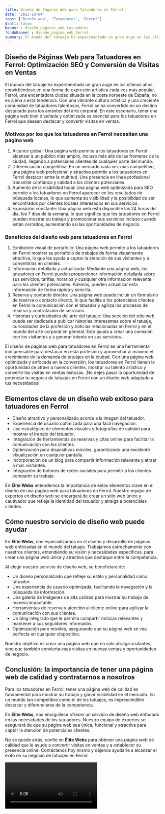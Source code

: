 ```yaml
---
title: Diseño de Páginas Web para Tatuadores en Ferrol
date: '2023-10-04'
tags: ['Diseño web', 'Tatuadores', 'Ferrol']
draft: false
banner : diseño_paginas_web_tatuadores
fondoBanner : diseño_pagina_web_ferrol
summary: El mundo del tatuaje ha experimentado un gran auge en los últimos años, convirtiéndose en una forma de expresión artística cada vez más popular. Ferrol, una encantadora ciudad situada en la costa noroeste de España, no es ajena a esta tendencia. Con una vibrante cultura artística y una creciente comunidad de tatuadores talentosos, Ferrol se ha convertido en un destino destacado para los amantes del arte corporal. En este escenario, tener una página web bien diseñada y optimizada es esencial para los tatuadores en Ferrol que desean destacar y convertir visitas en ventas.
---
```


## Diseño de Páginas Web para Tatuadores en Ferrol: Optimización SEO y Conversión de Visitas en Ventas

El mundo del tatuaje ha experimentado un gran auge en los últimos años, convirtiéndose en una forma de expresión artística cada vez más popular. Ferrol, una encantadora ciudad situada en la costa noroeste de España, no es ajena a esta tendencia. Con una vibrante cultura artística y una creciente comunidad de tatuadores talentosos, Ferrol se ha convertido en un destino destacado para los amantes del arte corporal. En este escenario, tener una página web bien diseñada y optimizada es esencial para los tatuadores en Ferrol que desean destacar y convertir visitas en ventas.

### Motivos por los que los tatuadores en Ferrol necesitan una página web
1. Alcance global: Una página web permite a los tatuadores en Ferrol alcanzar a un público más amplio, incluso más allá de las fronteras de la ciudad, llegando a potenciales clientes de cualquier parte del mundo.
2. Diferenciación competitiva: En un mercado cada vez más competitivo, una página web profesional y atractiva permite a los tatuadores en Ferrol destacar entre la multitud. Una presencia en línea profesional transmite confianza y calidad a los clientes potenciales.
3. Aumento de la visibilidad local: Una página web optimizada para SEO permite a los tatuadores en Ferrol aparecer en los resultados de búsqueda locales, lo que aumenta su visibilidad y la posibilidad de ser encontrados por clientes locales interesados en sus servicios.
4. Exposición constante: Una página web está disponible las 24 horas del día, los 7 días de la semana, lo que significa que los tatuadores en Ferrol pueden mostrar su trabajo y promocionar sus servicios incluso cuando están cerrados, aumentando así las oportunidades de negocio.

### Beneficios del diseño web para tatuadores en Ferrol
1. Exhibición visual de portafolio: Una página web permite a los tatuadores en Ferrol mostrar su portafolio de trabajos de forma visualmente atractiva, lo que les ayuda a captar la atención de sus visitantes y a convertirlos en clientes.
2. Información detallada y actualizada: Mediante una página web, los tatuadores en Ferrol pueden proporcionar información detallada sobre sus servicios, tarifas, horarios y cualquier otra información relevante para los clientes potenciales. Además, pueden actualizar esta información de forma rápida y sencilla.
3. Reserva y contacto directo: Una página web puede incluir un formulario de reserva o contacto directo, lo que facilita a los potenciales clientes en Ferrol la comunicación con el tatuador y agiliza los procesos de reserva y contratación de servicios.
4. Historias y curiosidades del arte del tatuaje: Una sección del sitio web puede ser dedicada a publicar historias interesantes sobre el tatuaje, curiosidades de la profesión y noticias relacionadas en Ferrol y en el mundo del arte corporal en general. Esto ayuda a crear una conexión con los visitantes y a generar interés en sus servicios.

El diseño de páginas web para tatuadores en Ferrol es una herramienta indispensable para destacar en esta profesión y aprovechar al máximo el crecimiento de la demanda de tatuajes en la ciudad. Con una página web optimizada y enfocada en la conversión, los tatuadores en Ferrol tienen la oportunidad de atraer a nuevos clientes, mostrar su talento artístico y convertir las visitas en ventas exitosas. ¡No dejes pasar la oportunidad de potenciar tu negocio de tatuajes en Ferrol con un diseño web adaptado a tus necesidades!

<GifSeo />

<Cta />

## Elementos clave de un diseño web exitoso para tatuadores en Ferrol

- Diseño atractivo y personalizado acorde a la imagen del tatuador.
- Experiencia de usuario optimizada para una fácil navegación.
- Uso estratégico de elementos visuales y fotografías de calidad para mostrar el trabajo del tatuador.
- Integración de herramientas de reservas y citas online para facilitar la comunicación con los clientes.
- Optimización para dispositivos móviles, garantizando una excelente visualización en cualquier pantalla.
- Incorporación de un blog para compartir información relevante y atraer a más visitantes.
- Integración de botones de redes sociales para permitir a los clientes compartir su trabajo.

En **Élite Webs** entendemos la importancia de estos elementos clave en el diseño de una página web para tatuadores en Ferrol. Nuestro equipo de expertos en diseño web se encargará de crear un sitio web único y cautivador que refleje la identidad del tatuador y atraiga a potenciales clientes.

## Cómo nuestro servicio de diseño web puede ayudar

En **Élite Webs**, nos especializamos en el diseño y desarrollo de páginas web enfocadas en el mundo del tatuaje. Trabajamos estrechamente con nuestros clientes, entendiendo su visión y necesidades específicas, para crear una página web única y atractiva que destaque entre la competencia.

Al elegir nuestro servicio de diseño web, se beneficiará de:

- Un diseño personalizado que refleje su estilo y personalidad como tatuador.
- Una experiencia de usuario optimizada, facilitando la navegación y la búsqueda de información.
- Una galería de imágenes de alta calidad para mostrar su trabajo de manera impactante.
- Herramientas de reserva y atención al cliente online para agilizar la comunicación con sus clientes.
- Un blog integrado que le permita compartir noticias relevantes y mantener a sus seguidores informados.
- Optimización para móviles, asegurando que su página web se vea perfecta en cualquier dispositivo.

Nuestro objetivo es crear una página web que no solo atraiga visitantes, sino que también convierta esas visitas en nuevas ventas y oportunidades de negocio.

## Conclusión: la importancia de tener una página web de calidad y contratarnos a nosotros

Para los tatuadores en Ferrol, tener una página web de calidad es fundamental para mostrar su trabajo y ganar visibilidad en el mercado. En un mundo tan competitivo como el de los tatuajes, es imprescindible destacar y diferenciarse de la competencia.

En **Élite Webs**, nos enorgullece ofrecer un servicio de diseño web enfocado en las necesidades de los tatuadores. Nuestro equipo de expertos se asegurará de que su página web sea única, funcional y atractiva para captar la atención de potenciales clientes.

No se quede atrás, confíe en **Élite Webs** para obtener una página web de calidad que le ayude a convertir visitas en ventas y a establecer su presencia online. Contáctenos hoy mismo y déjenos ayudarle a alcanzar el éxito en su negocio de tatuajes en Ferrol.

<Video />

<CtaBot job='Tatuadores' city='Ferrol'/>

<Gmaps query='Ferrol+españa+maps' />